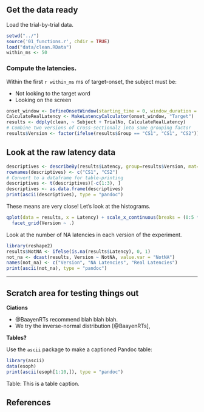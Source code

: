 ## Get the data ready

Load the trial-by-trial data.

```r
setwd("../")
source('01_functions.r', chdir = TRUE)
load("data/clean.RData")
within_ms <- 50
```

### Compute the latencies. 

Within the first `r within_ms` ms of target-onset, the subject must be:

* Not looking to the target word
* Looking on the screen

```r
onset_window <- DefineOnsetWindow(starting_time = 0, window_duration = within_ms)
CalculateRealLatency <- MakeLatencyCalculator(onset_window, "Target")
results <- ddply(clean, ~ Subject + TrialNo, CalculateRealLatency)
# Combine two versions of Cross-sectional2 into same grouping factor
results$Version <- factor(ifelse(results$Group == "CS1", "CS1", "CS2"))
```




## Look at the raw latency data

```r
descriptives <- describeBy(results$Latency, group=results$Version, mat=T, skew=F)
rownames(descriptives) <- c("CS1", "CS2")
# Convert to a dataframe for table-printing
descriptives <- t(descriptives)[-c(1:3), ]
descriptives <- as.data.frame(descriptives)
print(ascii(descriptives), type = "pandoc")
```

These means are very close! Let's look at the histograms.

```r
qplot(data = results, x = Latency) + scale_x_continuous(breaks = (0:5 * 500)) + 
  facet_grid(Version ~ .)
```

Look at the number of NA latencies in each version of the experiment.

```r
library(reshape2)
results$NotNA <- ifelse(is.na(results$Latency), 0, 1)
not_na <- dcast(results, Version ~ NotNA, value.var = "NotNA")
names(not_na) <- c("Version", "NA Latencies", "Real Latencies")
print(ascii(not_na), type = "pandoc")
```



































*** 

## Scratch area for testing things out

**Ciations**

* @BaayenRTs recommend blah blah blah.
* We try the inverse-normal distribution [@BaayenRTs],

**Tables?**

Use the `ascii` package to make a captioned Pandoc table:

```r
library(ascii)
data(esoph)
print(ascii(esoph[1:10,]), type = "pandoc")
```
Table: This is a table caption.

## References
